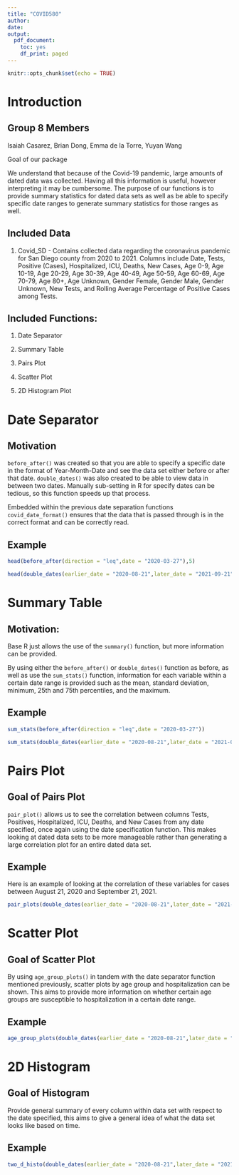 ---
title: "COVID580"
author: 
date: 
output:
  pdf_document:
    toc: yes
    df_print: paged
---

```{r setup, include=FALSE}
knitr::opts_chunk$set(echo = TRUE)
```

# Introduction 

## Group 8 Members 

Isaiah Casarez, Brian Dong, Emma de la Torre, Yuyan Wang

Goal of our package 

We understand that because of the Covid-19 pandemic, large amounts of dated data was collected. Having all this information is useful, however interpreting it may be cumbersome. The purpose of our functions is to provide summary statistics for dated data sets as well as be able to specify specific date ranges to generate summary statistics for those ranges as well. 

## Included Data

1. Covid_SD - Contains collected data regarding the coronavirus pandemic for San Diego county from 2020 to 2021. Columns include Date, Tests, Positive (Cases), Hospitalized, ICU, Deaths, New Cases, Age 0-9, Age 10-19, Age 20-29, Age 30-39, Age 40-49, Age 50-59, Age 60-69, Age 70-79, Age 80+, Age Unknown, Gender Female, Gender Male, Gender Unknown, New Tests, and Rolling Average Percentage of Positive Cases among Tests. 

## Included Functions: 

1. Date Separator 

2. Summary Table 

3. Pairs Plot 

4. Scatter Plot 

5. 2D Histogram Plot 


# Date Separator 

## Motivation 
`before_after()` was created so that you are able to specify a specific date in the format of Year-Month-Date and see the data set either before or after that date. `double_dates()` was also created to be able to view data in between two dates. Manually sub-setting in R for specify dates can be tedious, so this function speeds up that process. 

Embedded within the previous date separation functions `covid_date_format()` ensures that the data that is passed through is in the correct format and can be correctly read. 

## Example

```{r, eval = FALSE}

head(before_after(direction = "leq",date = "2020-03-27"),5)

head(double_dates(earlier_date = "2020-08-21",later_date = "2021-09-21"),5)

```


# Summary Table 

## Motivation: 
Base R just allows the use of the `summary()` function, but more information can be provided. 

By using either the `before_after()` or `double_dates()` function as before, as well as use the `sum_stats()` function, information for each variable within a certain date range is provided such as the mean, standard deviation, minimum, 25th and 75th percentiles, and the maximum. 

## Example

```{r, eval = FALSE}

sum_stats(before_after(direction = "leq",date = "2020-03-27"))

sum_stats(double_dates(earlier_date = "2020-08-21",later_date = "2021-09-21"))

```


# Pairs Plot 

## Goal of Pairs Plot 
`pair_plot()` allows us to see the correlation between columns Tests, Positives, Hospitalized, ICU, Deaths, and New Cases from any date specified, once again using the date specification function. This makes looking at dated data sets to be more manageable rather than generating a large correlation plot for an entire dated data set. 

## Example
Here is an example of looking at the correlation of these variables for cases between August 21, 2020 and September 21, 2021. 

```{r, eval = FALSE}

pair_plots(double_dates(earlier_date = "2020-08-21",later_date = "2021-09-21"))

```

# Scatter Plot 

## Goal of Scatter Plot 
By using `age_group_plots()` in tandem with the date separator function mentioned previously, scatter plots by age group and hospitalization can be shown. This aims to provide more information on whether certain age groups are susceptible to hospitalization in a certain date range. 

## Example 


```{r, eval = FALSE}

age_group_plots(double_dates(earlier_date = "2020-08-21",later_date = "2021-06-21"))

```


# 2D Histogram

## Goal of Histogram 
Provide general summary of every column within data set with respect to the date specified, this aims to give a general idea of what the data set looks like based on time. 

## Example

```{r, eval = FALSE}

two_d_histo(double_dates(earlier_date = "2020-08-21",later_date = "2021-06-21"))

```
